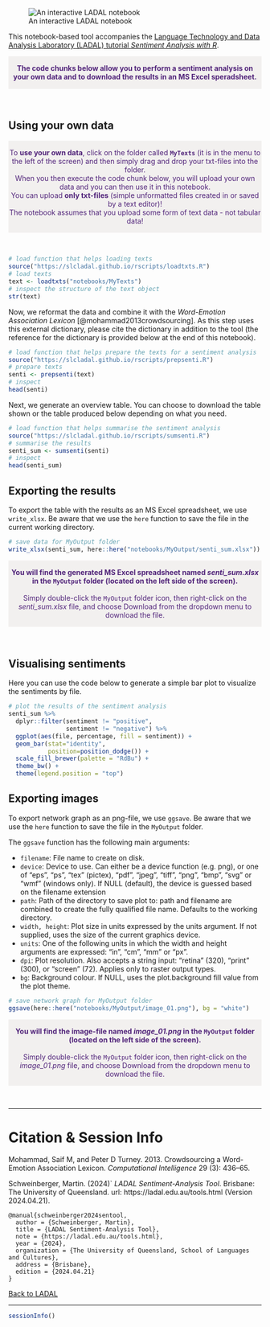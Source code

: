 
![An interactive LADAL notebook](https://slcladal.github.io/images/uq1.jpg)


This notebook-based tool accompanies the [Language Technology and Data Analysis Laboratory (LADAL) tutorial *Sentiment Analysis with R*](https://ladal.edu.au/sentiment.html). 

<div class="warning" style='padding:0.1em; background-color: rgba(215,209,204,.3); color:#51247a'>
<span>
<p style='margin-top:1em; text-align:center'>
<b>The code chunks below allow you to perform a sentiment analysis on your own data and to download the results in an MS Excel speradsheet. </b> 
<br>
</p>
</span>
</div>

<br>




## Using your own data

<div class="warning" style='padding:0.1em; background-color: rgba(215,209,204,.3); color:#51247a'>
<span>
<p style='margin-top:1em; text-align:center'>
To <b>use your own data</b>, click on the folder called <b>`MyTexts`</b> (it is in the menu to the left of the screen) and then simply drag and drop your txt-files into the folder. <br>When you then execute the code chunk below, you will upload your own data and you can then use it in this notebook.<br>You can upload <b>only txt-files</b> (simple unformatted files created in or saved by a text editor)! <br>The notebook assumes that you upload some form of text data - not tabular data! 
<br>
</p>
<p style='margin-left:1em;'>
</p></span>
</div>

<br>


```r
# load function that helps loading texts
source("https://slcladal.github.io/rscripts/loadtxts.R")
# load texts
text <- loadtxts("notebooks/MyTexts")
# inspect the structure of the text object
str(text)
```

Now, we reformat the data and combine it with the *Word-Emotion Association Lexicon* [@mohammad2013crowdsourcing]. As this step uses this external dictionary, please cite the dictionary in addition to the tool (the reference for the dictionary is provided below at the end of this notebook).

```r
# load function that helps prepare the texts for a sentiment analysis
source("https://slcladal.github.io/rscripts/prepsenti.R")
# prepare texts
senti <- prepsenti(text)
# inspect
head(senti)
```


Next, we generate an overview table. You can choose to download the table shown or the table produced below depending on what you need.

```r
# load function that helps summarise the sentiment analysis
source("https://slcladal.github.io/rscripts/sumsenti.R")
# summarise the results
senti_sum <- sumsenti(senti)
# inspect
head(senti_sum)
```



## Exporting the results

To export the table with the results as an MS Excel spreadsheet, we use `write_xlsx`. Be aware that we use the `here` function to  save the file in the current working directory.

```r
# save data for MyOutput folder
write_xlsx(senti_sum, here::here("notebooks/MyOutput/senti_sum.xlsx"))
```

<div class="warning" style='padding:0.1em; background-color: rgba(215,209,204,.3); color:#51247a'>
<span>
<p style='margin-top:1em; text-align:center'>
<b>You will find the generated MS Excel spreadsheet named *senti_sum.xlsx* in the `MyOutput` folder (located on the left side of the screen).</b> <br><br>Simply double-click the `MyOutput` folder icon, then right-click on the *senti_sum.xlsx* file, and choose Download from the dropdown menu to download the file. <br>
</p>
<p style='margin-left:1em;'>
</p></span>
</div>

<br>

## Visualising sentiments

Here you can use the code below to generate a simple bar plot to visualize the sentiments by file. 

```r
# plot the results of the sentiment analysis
senti_sum %>%
  dplyr::filter(sentiment != "positive",
                sentiment != "negative") %>%
  ggplot(aes(file, percentage, fill = sentiment)) +    
  geom_bar(stat="identity",   
           position=position_dodge()) + 
  scale_fill_brewer(palette = "RdBu") +
  theme_bw() +
  theme(legend.position = "top")
```


## Exporting images

To export network graph as an png-file, we use `ggsave`. Be aware that we use the `here` function to save the file in the `MyOutput` folder.

The `ggsave` function has the following main arguments:

+ `filename`: File name to create on disk.    
+ `device`: Device to use. Can either be a device function (e.g. png), or one of "eps", "ps", "tex" (pictex), "pdf", "jpeg", "tiff", "png", "bmp", "svg" or "wmf" (windows only). If NULL (default), the device is guessed based on the filename extension  
+ `path`: Path of the directory to save plot to: path and filename are combined to create the fully qualified file name. Defaults to the working directory.  
+ `width, height`: Plot size in units expressed by the units argument. If not supplied, uses the size of the current graphics device.  
+ `units`: One of the following units in which the width and height arguments are expressed: "in", "cm", "mm" or "px".  
+ `dpi`: Plot resolution. Also accepts a string input: "retina" (320), "print" (300), or "screen" (72). Applies only to raster output types.  
+ `bg`: Background colour. If NULL, uses the plot.background fill value from the plot theme.  


```r
# save network graph for MyOutput folder
ggsave(here::here("notebooks/MyOutput/image_01.png"), bg = "white")
```

<div class="warning" style='padding:0.1em; background-color: rgba(215,209,204,.3); color:#51247a'>
<span>
<p style='margin-top:1em; text-align:center'>
<b>You will find the image-file named *image_01.png* in the `MyOutput` folder (located on the left side of the screen).</b> <br><br>Simply double-click the `MyOutput` folder icon, then right-click on the *image_01.png* file, and choose Download from the dropdown menu to download the file. <br>
</p>
<p style='margin-left:1em;'>
</p></span>
</div>

<br>


***

# Citation & Session Info {-}

Mohammad, Saif M, and Peter D Turney. 2013. Crowdsourcing a Word-Emotion Association Lexicon. *Computational Intelligence* 29 (3): 436–65. 

Schweinberger, Martin. (2024)` *LADAL Sentiment-Analysis Tool*. Brisbane: The University of Queensland. url: https://ladal.edu.au/tools.html (Version 2024.04.21).

```
@manual{schweinberger2024sentool,
  author = {Schweinberger, Martin},
  title = {LADAL Sentiment-Analysis Tool},
  note = {https://ladal.edu.au/tools.html},
  year = {2024},
  organization = {The University of Queensland, School of Languages and Cultures},
  address = {Brisbane},
  edition = {2024.04.21}
}
```

[Back to LADAL](https://ladal.edu.au/sentiment.html)

***

```r
sessionInfo()
```


